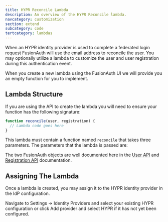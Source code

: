 ```yaml
---
title: HYPR Reconcile Lambda
description: An overview of the HYPR Reconcile lambda.
navcategory: customization
section: extend
subcategory: code
tertcategory: lambdas
---
```


When an HYPR identity provider is used to complete a federated login request FusionAuth will use the email address to reconcile the user. You may optionally utilize a lambda to customize the user and user registration during this authentication event.

When you create a new lambda using the FusionAuth UI we will provide you an empty function for you to implement.

## Lambda Structure

If you are using the API to create the lambda you will need to ensure your function has the following signature:

```javascript
function reconcile(user, registration) {
  // Lambda code goes here
}
```

This lambda must contain a function named `reconcile` that takes three parameters. The parameters that the lambda is passed are:

<ReconcileLambdaUserRegistrationParameters />

The two FusionAuth objects are well documented here in the [User API](/docs/apis/users) and [Registration API](/docs/apis/registrations) documentation.

## Assigning The Lambda

Once a lambda is created, you may assign it to the HYPR identity provider in the IdP configuration.

Navigate to <Breadcrumb>Settings -> Identity Providers</Breadcrumb> and select your existing HYPR configuration or click <UIelement>Add provider</UIelement> and select HYPR if it has not yet been configured.

